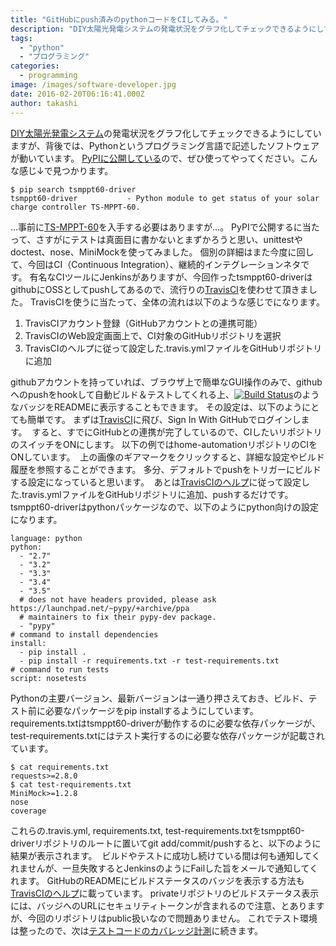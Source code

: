 ```yaml
---
title: "GitHubにpush済みのpythonコードをCIしてみる。"
description: "DIY太陽光発電システムの発電状況をグラフ化してチェックできるようにしていますが、背後では、Pythonというプログラミング言語で記述したソフトウェアが動いてい..."
tags:
  - "python"
  - "プログラミング"
categories:
  - programming
image: /images/software-developer.jpg
date: 2016-02-20T06:16:41.000Z
author: takashi
---
```



<a href="http://blog.rinka-blossom.com/how_to_make_diy_offgrid/">DIY太陽光発電システム</a>の発電状況をグラフ化してチェックできるようにしていますが、背後では、Pythonというプログラミング言語で記述したソフトウェアが動いています。
<a href="https://pypi.python.org/pypi/tsmppt60-driver">PyPIに公開している</a>ので、ぜひ使ってやってください。こんな感じ↓で見つかります。
<pre><code class="bash">$ pip search tsmppt60-driver
tsmppt60-driver           - Python module to get status of your solar charge controller TS-MPPT-60.
</code></pre>
…事前に<a href="http://blog.rinka-blossom.com/tai-yang-guang-fa-dian-sisutemunoyao-tiyazikontororawoxuan-bu/">TS-MPPT-60</a>を入手する必要はありますが…。
PyPIで公開するに当たって、さすがにテストは真面目に書かないとまずかろうと思い、unittestやdoctest、nose、MiniMockを使ってみました。
個別の詳細はまた今度に回して、今回はCI（Continuous Integration）、継続的インテグレーションネタです。
有名なCIツールにJenkinsがありますが、今回作ったtsmppt60-driverはgithubにOSSとしてpushしてあるので、流行りの<a href="https://travis-ci.org">TravisCI</a>を使わせて頂きました。
TravisCIを使うに当たって、全体の流れは以下のような感じでになります。
<ol>
<li>TravisCIアカウント登録（GitHubアカウントとの連携可能）</li>
<li>TravisCIのWeb設定画面上で、CI対象のGitHubリポジトリを選択</li>
<li>TravisCIのヘルプに従って設定した.travis.ymlファイルをGitHubリポジトリに追加</li>
</ol>
githubアカウントを持っていれば、ブラウザ上で簡単なGUI操作のみで、githubへのpushをhookして自動ビルド＆テストしてくれる上、<a href="https://travis-ci.org/dodo5522/tsmppt60_driver"><img src="https://travis-ci.org/dodo5522/tsmppt60_driver.svg" alt="Build Status" /></a>のようなバッジをREADMEに表示することもできます。
その設定は、以下のようにとても簡単です。
まずは<a href="https://travis-ci.org">TravisCI</a>に飛び、Sign In With GitHubでログインします。
<img src="https://farm2.staticflickr.com/1683/24018710732_dd04f20cd2_z_d.jpg" alt="" />
すると、すでにGitHubとの連携が完了しているので、CIしたいリポジトリのスイッチをONにします。
以下の例ではhome-automationリポジトリのCIをONしています。
<img src="https://farm6.staticflickr.com/5804/23498590394_75ab8d395d_z_d.jpg" alt="" />
上の画像のギアマークをクリックすると、詳細な設定やビルド履歴を参照することができます。
多分、デフォルトでpushをトリガーにビルドする設定になっていると思います。
<img src="https://farm6.staticflickr.com/5634/23759022829_dfae5a669a_z_d.jpg" alt="" />
あとは<a href="https://docs.travis-ci.com/user/languages/python">TravisCIのヘルプ</a>に従って設定した.travis.ymlファイルをGitHubリポジトリに追加、pushするだけです。
tsmppt60-driverはpythonパッケージなので、以下のようにpython向けの設定になります。
<pre><code class="ruby">language: python
python:
  - "2.7"
  - "3.2"
  - "3.3"
  - "3.4"
  - "3.5"
  # does not have headers provided, please ask https://launchpad.net/~pypy/+archive/ppa
  # maintainers to fix their pypy-dev package.
  - "pypy"
# command to install dependencies
install:
  - pip install .
  - pip install -r requirements.txt -r test-requirements.txt
# command to run tests
script: nosetests
</code></pre>
Pythonの主要バージョン、最新バージョンは一通り押さえておき、ビルド、テスト前に必要なパッケージをpip installするようにしています。
requirements.txtはtsmppt60-driverが動作するのに必要な依存パッケージが、test-requirements.txtにはテスト実行するのに必要な依存パッケージが記載されています。
<pre><code class="bash">$ cat requirements.txt
requests&gt;=2.8.0
$ cat test-requirements.txt
MiniMock&gt;=1.2.8
nose
coverage
</code></pre>
これらの.travis.yml, requirements.txt, test-requirements.txtをtsmppt60-driverリポジトリのルートに置いてgit add/commit/pushすると、以下のように結果が表示されます。
<img src="https://farm2.staticflickr.com/1678/24127272595_9b76e39601_z_d.jpg" alt="" />
ビルドやテストに成功し続けている間は何も通知してくれませんが、一旦失敗するとJenkinsのようにFailした旨をメールで通知してくれます。
GitHubのREADMEにビルドステータスのバッジを表示する方法も<a href="https://docs.travis-ci.com/user/status-images/">TravisCIのヘルプ</a>に載っています。
privateリポジトリのビルドステータス表示には、バッジへのURLにセキュリティトークンが含まれるので注意、とありますが、今回のリポジトリはpublic扱いなので問題ありません。
これでテスト環境は整ったので、次は<a href="http://blog.rinka-blossom.com/githubnipushji-minopythonkodowo/">テストコードのカバレッジ計測</a>に続きます。